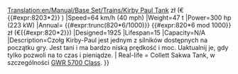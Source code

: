 [[Translation:en/Manual/Base Set/Trains/Kirby Paul Tank]]
{{pl/Manual/Base Set/Trains/Pociągi|Image=[[File:en/Manual/Base Set/Trains/Kirbypaultank.png]]
|Cost= {{#expr:8203*6 round 2}}  zł (€{{#expr:8203*2}} )
|Speed=64 km/h (40 mph)
|Weight=47 t
|Power=300 hp (223 kW)
|Annual= <!--poziom niski-->{{#expr:trunc(820*6/1000)}} {{#expr:820*6 mod 1000}} zł (€{{#expr:820*2}}) 
|Designed=1925
|Lifespan=15
|Capacity=N/A
|Description=Czołg Kirby-Paul jest jednym z silników dostępnych na początku gry. Jest tani i ma bardzo niską prędkość i moc. Uaktualnij je, gdy tylko pozwoli na to czas i pieniądze.
| Real-life = Collett Sakwa Tank, w szczególności [http://en.wikipedia.org/wiki/GWR_5700_Class GWR 5700 Class].
}}